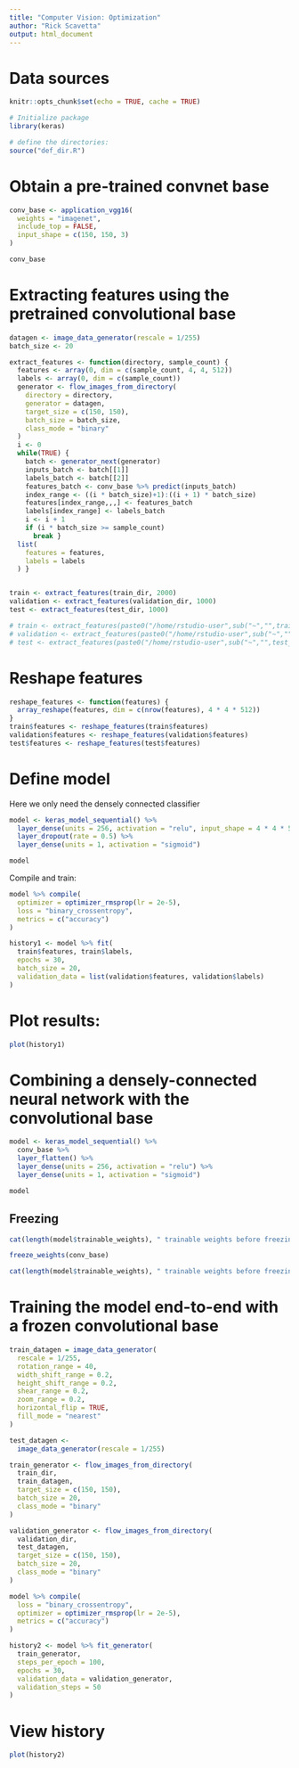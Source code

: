 ```yaml
---
title: "Computer Vision: Optimization"
author: "Rick Scavetta"
output: html_document
---
```


# Data sources

```r
knitr::opts_chunk$set(echo = TRUE, cache = TRUE)

# Initialize package
library(keras)

# define the directories:
source("def_dir.R")
```

# Obtain a pre-trained convnet base

```r
conv_base <- application_vgg16(
  weights = "imagenet",
  include_top = FALSE,
  input_shape = c(150, 150, 3)
)

```

```r
conv_base
```

# Extracting features using the pretrained convolutional base

```r

datagen <- image_data_generator(rescale = 1/255)
batch_size <- 20

extract_features <- function(directory, sample_count) {
  features <- array(0, dim = c(sample_count, 4, 4, 512))
  labels <- array(0, dim = c(sample_count))
  generator <- flow_images_from_directory(
    directory = directory,
    generator = datagen,
    target_size = c(150, 150),
    batch_size = batch_size,
    class_mode = "binary"
  )
  i <- 0
  while(TRUE) {
    batch <- generator_next(generator)
    inputs_batch <- batch[[1]]
    labels_batch <- batch[[2]]
    features_batch <- conv_base %>% predict(inputs_batch)
    index_range <- ((i * batch_size)+1):((i + 1) * batch_size)
    features[index_range,,,] <- features_batch
    labels[index_range] <- labels_batch
    i <- i + 1
    if (i * batch_size >= sample_count)
      break }
  list(
    features = features,
    labels = labels
  ) }


train <- extract_features(train_dir, 2000)
validation <- extract_features(validation_dir, 1000)
test <- extract_features(test_dir, 1000)

# train <- extract_features(paste0("/home/rstudio-user",sub("~","",train_dir)), 2000)
# validation <- extract_features(paste0("/home/rstudio-user",sub("~","",validation_dir)), 1000)
# test <- extract_features(paste0("/home/rstudio-user",sub("~","",test_dir)), 1000)

```

# Reshape features

```r
reshape_features <- function(features) {
  array_reshape(features, dim = c(nrow(features), 4 * 4 * 512))
}
train$features <- reshape_features(train$features)
validation$features <- reshape_features(validation$features)
test$features <- reshape_features(test$features)
```

# Define model

Here we only need the densely connected classifier

```r

model <- keras_model_sequential() %>%
  layer_dense(units = 256, activation = "relu", input_shape = 4 * 4 * 512) %>%
  layer_dropout(rate = 0.5) %>%
  layer_dense(units = 1, activation = "sigmoid")

model

```

Compile and train:

```r

model %>% compile(
  optimizer = optimizer_rmsprop(lr = 2e-5),
  loss = "binary_crossentropy",
  metrics = c("accuracy")
)

history1 <- model %>% fit(
  train$features, train$labels,
  epochs = 30,
  batch_size = 20,
  validation_data = list(validation$features, validation$labels)
)

```

# Plot results:

```r
plot(history1)
```

# Combining a densely-connected neural network with the convolutional base

```r

model <- keras_model_sequential() %>%
  conv_base %>%
  layer_flatten() %>%
  layer_dense(units = 256, activation = "relu") %>%
  layer_dense(units = 1, activation = "sigmoid")

model

```

## Freezing

```r
cat(length(model$trainable_weights), " trainable weights before freezing.\n")

freeze_weights(conv_base)

cat(length(model$trainable_weights), " trainable weights before freezing.\n")

```

# Training the model end-to-end with a frozen convolutional base

```r

train_datagen = image_data_generator(
  rescale = 1/255,
  rotation_range = 40,
  width_shift_range = 0.2,
  height_shift_range = 0.2,
  shear_range = 0.2,
  zoom_range = 0.2,
  horizontal_flip = TRUE,
  fill_mode = "nearest"
)

test_datagen <-
  image_data_generator(rescale = 1/255)

train_generator <- flow_images_from_directory(
  train_dir,
  train_datagen,
  target_size = c(150, 150),
  batch_size = 20,
  class_mode = "binary"
)

validation_generator <- flow_images_from_directory(
  validation_dir,
  test_datagen,
  target_size = c(150, 150),
  batch_size = 20,
  class_mode = "binary"
)

model %>% compile(
  loss = "binary_crossentropy",
  optimizer = optimizer_rmsprop(lr = 2e-5),
  metrics = c("accuracy")
)

history2 <- model %>% fit_generator(
  train_generator,
  steps_per_epoch = 100,
  epochs = 30,
  validation_data = validation_generator,
  validation_steps = 50
)

```

# View history

```r
plot(history2)
```
